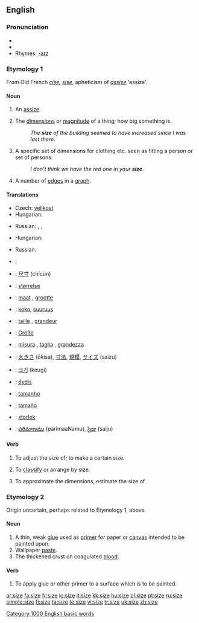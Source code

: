 ==English==

===Pronunciation===
*{{IPA|/saɪz/}}
*{{audio|en-us-size.ogg|Audio (US)}}
*Rhymes: [[Rhymes:English:-aɪz|-aɪz]]

===Etymology 1===
From Old French ''[[cise]], [[sise]]'', apheticism of ''[[assise]]'' ‘assize’.

====Noun====
{{en-noun}}

# {{dialectal}} An [[assize]].
# The [[dimensions]] or [[magnitude]] of a thing; how big something is.
#:''The '''size''' of the building seemed to have increased since I was last there.''
# A specific set of dimensions for clothing etc. seen as fitting a person or set of persons.
#:''I don't think we have the red one in your '''size'''.''
# {{graph theory}} A number of [[edges]] in a [[graph]].

====Translations====
{{trans-top|dimensions or magnitude of a thing}}
*Czech: [[velikost]] {{f}}
*Hungarian: {{t|hu|méret}}
{{trans-mid}}
*Russian: {{t|ru|размер|m|tr=razm'ér}}, {{t|ru|величина|f|tr=v'eličiná}}, {{t|ru|объём|m|tr=objóm}}
{{trans-bottom}}

{{trans-top|a specific set of dimensions for clothing}}
*Hungarian: {{t|hu|méret}}
{{trans-mid}}
*Russian: {{t|ru|размер|m|tr=razm'ér}}
{{trans-bottom}}

{{trans-top|a number of edges in a graph}}
{{trans-mid}}
{{trans-bottom}}

{{checktrans-top}}
*{{ttbc|Arabic}}: {{ARchar|[[حجم]]}} {{IPAchar|(ħájem)}} {{m}}
*{{ttbc|Chinese}}: [[尺寸]] (chǐcùn)
*{{ttbc|Danish}}: [[størrelse]] {{c}}
*{{ttbc|Dutch}}: [[maat]] {{f}}, [[grootte]] {{f}}
*{{ttbc|Finnish}}: [[koko#Finnish|koko]], [[suuruus]]
*{{ttbc|French}}: [[taille]] {{f}}, [[grandeur]] {{f}}
*{{ttbc|German}}: [[Größe]] {{f}}
*{{ttbc|Italian}}: [[misura]] {{f}}, [[taglia]] {{f}}, [[grandezza]] {{f}}
{{checktrans-mid}}
*{{ttbc|Japanese}}: [[大きさ]] (ōkisa), [[寸法]], [[規模]], [[サイズ]] (saizu)
*{{ttbc|Korean}}: [[크기]] (keugi)
*{{ttbc|Lithuanian}}: [[dydis]] {{m}}
*{{ttbc|Portuguese}}: [[tamanho]] {{m}}
*{{ttbc|Spanish}}: [[tamaño]] {{m}}
*{{ttbc|Swedish}}: [[storlek]] {{c}}
*{{ttbc|Telugu}}: [[పరిమాణము]] (parimaaNamu), [[సైజు]] (saiju)
{{checktrans-bottom}}

====Verb====
{{en-verb|siz|ing}}

# {{transitive}} To adjust the size of; to make a certain size.
# {{transitive}} To [[classify]] or arrange by size.
# {{context|transitive|colloquial}} To approximate the dimensions, estimate the size of.

===Etymology 2===
Origin uncertain, perhaps related to Etymology 1, above.

====Noun====
{{en-noun}}

# A thin, weak [[glue]] used as [[primer]] for paper or [[canvas]] intended to be painted upon.
# Wallpaper [[paste]].
# The thickened crust on coagulated [[blood]].

====Verb====
{{en-verb|siz|ing}}

# {{transitive}} To apply glue or other primer to a surface which is to be painted.

[[Category:1000 English basic words]]

[[ar:size]]
[[fa:size]]
[[fr:size]]
[[io:size]]
[[it:size]]
[[kk:size]]
[[hu:size]]
[[pl:size]]
[[pt:size]]
[[ru:size]]
[[simple:size]]
[[fi:size]]
[[ta:size]]
[[te:size]]
[[vi:size]]
[[tr:size]]
[[uk:size]]
[[zh:size]]